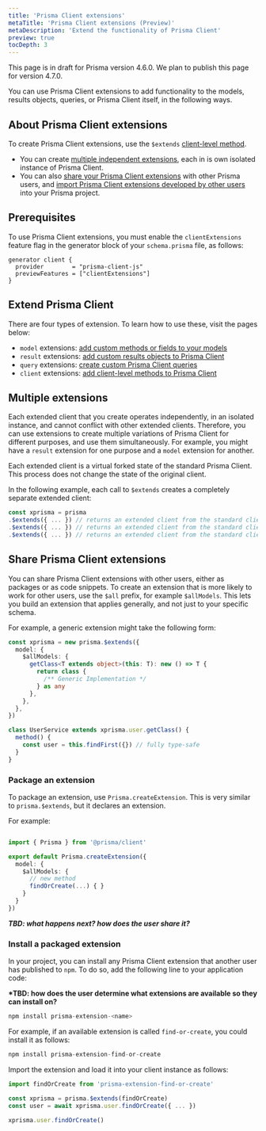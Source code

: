 ```yaml
---
title: 'Prisma Client extensions'
metaTitle: 'Prisma Client extensions (Preview)'
metaDescription: 'Extend the functionality of Prisma Client'
preview: true
tocDepth: 3
---
```


<TopBlock>

<Admonition type="info">

This page is in draft for Prisma version 4.6.0. We plan to publish this page for version 4.7.0.

</Admonition>

You can use Prisma Client extensions to add functionality to the models, results objects, queries, or Prisma Client itself, in the following ways.

</TopBlock>

## About Prisma Client extensions

To create Prisma Client extensions, use the `$extends` [client-level method](/reference/api-reference/prisma-client-reference#client-methods).

- You can create [multiple independent extensions](#multiple-extensions), each in is own isolated instance of Prisma Client.
- You can also [share your Prisma Client extensions](#share-extensions) with other Prisma users, and [import Prisma Client extensions developed by other users](#install-a-packaged-extension) into your Prisma project.

## Prerequisites

To use Prisma Client extensions, you must enable the `clientExtensions` feature flag in the generator block of your `schema.prisma` file, as follows:

```prisma
generator client {
  provider        = "prisma-client-js"
  previewFeatures = ["clientExtensions"]
}
```

## Extend Prisma Client

There are four types of extension. To learn how to use these, visit the pages below:

- `model` extensions: [add custom methods or fields to your models](/concepts/components/prisma-client/client-extensions/client-extensions-model)
- `result` extensions: [add custom results objects to Prisma Client](/concepts/components/prisma-client/client-extensions/client-extensions-result)
- `query` extensions: [create custom Prisma Client queries](/concepts/components/prisma-client/client-extensions/client-extensions-query)
- `client` extensions: [add client-level methods to Prisma Client](/concepts/components/prisma-client/client-extensions/client-extensions-client)

## Multiple extensions

Each extended client that you create operates independently, in an isolated instance, and cannot conflict with other extended clients. Therefore, you can use extensions to create multiple variations of Prisma Client for different purposes, and use them simultaneously. For example, you might have a `result` extension for one purpose and a `model` extension for another.

Each extended client is a virtual forked state of the standard Prisma Client. This process does not change the state of the original client.

In the following example, each call to `$extends` creates a completely separate extended client:

```ts
const xprisma = prisma
.$extends({ ... }) // returns an extended client from the standard client
.$extends({ ... }) // returns an extended client from the standard client
.$extends({ ... }) // returns an extended client from the standard client
```

## Share Prisma Client extensions

You can share Prisma Client extensions with other users, either as packages or as code snippets. To create an extension that is more likely to work for other users, use the `$all` prefix, for example `$allModels`. This lets you build an extension that applies generally, and not just to your specific schema.

For example, a generic extension might take the following form:

```ts
const xprisma = new prisma.$extends({
  model: {
    $allModels: {
      getClass<T extends object>(this: T): new () => T {
        return class {
          /** Generic Implementation */
        } as any
      },
    },
  },
})

class UserService extends xprisma.user.getClass() {
  method() {
    const user = this.findFirst({}) // fully type-safe
  }
}
```

### Package an extension

To package an extension, use `Prisma.createExtension`. This is very similar to `prisma.$extends`, but it declares an extension.

For example:

```ts

import { Prisma } from '@prisma/client'

export default Prisma.createExtension({
  model: {
    $allModels: {
      // new method
      findOrCreate(...) { }
    }
  }
})
```

**_TBD: what happens next? how does the user share it?_**

### Install a packaged extension

In your project, you can install any Prisma Client extension that another user has published to `npm`. To do so, add the following line to your application code:

**\*TBD: how does the user determine what extensions are available so they can install on?**

```ts
npm install prisma-extension-<name>
```

For example, if an available extension is called `find-or-create`, you could install it as follows:

```ts
npm install prisma-extension-find-or-create
```

Import the extension and load it into your client instance as follows:

```ts
import findOrCreate from 'prisma-extension-find-or-create'

const xprisma = prisma.$extends(findOrCreate)
const user = await xprisma.user.findOrCreate({ ... })

xprisma.user.findOrCreate()
```
